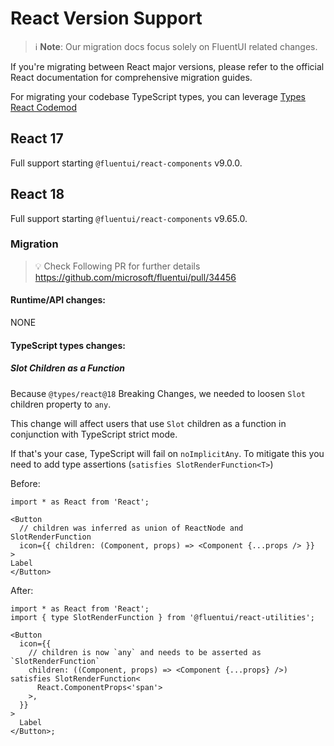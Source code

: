 
<Meta title="Concepts/Developer/React Version Support" />

# React Version Support

> ℹ️ **Note**: Our migration docs focus solely on FluentUI related changes.

If you're migrating between React major versions, please refer to the official React documentation for comprehensive migration guides.

For migrating your codebase TypeScript types, you can leverage [Types React Codemod](https://github.com/eps1lon/types-react-codemod)

## React 17

Full support starting `@fluentui/react-components` v9.0.0.

## React 18

Full support starting `@fluentui/react-components` v9.65.0.

### Migration

> 💡 Check Following PR for further details https://github.com/microsoft/fluentui/pull/34456

#### Runtime/API changes:

NONE

#### TypeScript types changes:

##### Slot Children as a Function

Because `@types/react@18` Breaking Changes, we needed to loosen `Slot` children property to `any`.

This change will affect users that use `Slot` children as a function in conjunction with TypeScript strict mode.

If that's your case, TypeScript will fail on `noImplicitAny`. To mitigate this you need to add type assertions (`satisfies SlotRenderFunction<T>`)

Before:

```tsx
import * as React from 'React';

<Button
  // children was inferred as union of ReactNode and SlotRenderFunction
  icon={{ children: (Component, props) => <Component {...props /> }}
>
Label
</Button>
```

After:

```tsx
import * as React from 'React';
import { type SlotRenderFunction } from '@fluentui/react-utilities';

<Button
  icon={{
    // children is now `any` and needs to be asserted as `SlotRenderFunction`
    children: ((Component, props) => <Component {...props} />) satisfies SlotRenderFunction<
      React.ComponentProps<'span'>
    >,
  }}
>
  Label
</Button>;
```

